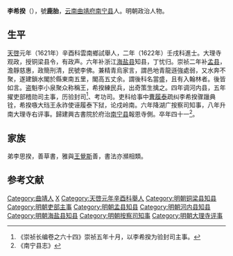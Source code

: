 '''李希揆'''（{{bd|？||？||}}），號'''鹿胎'''，[[云南|云南]][[曲靖府|曲靖府]][[南宁县|南宁县]]人。明朝政治人物。

==生平==
[[天啓|天啓]]元年（1621年）辛酉科雲南鄉試舉人，二年（1622年）壬戌科進士。大理寺观政，授铜梁县令，有政声。六年补浙江[[海盐县|海盐县]]知县，丁忧归。崇祯二年补[[孟县|孟县]]，澹靜慈惠，政簡刑清，民號李佛。兼精青烏家言，謂邑地青龍遜強處弱，又水奔不聚，遂建鎖水閣於縣東南五里，閣高五丈余。謂後科名當盛，且有入翰林者。後皆如言。盗魁李小泉聚众称稱王，希揆練民兵，出奇策生擒之。四年调河内县，五年擢吏部稽勋司主事，历验封司<ref>《崇祯长编卷之六十四》崇祯五年十月，以李希揆为验封司主事。</ref>、考功司。吏科给事中[[曹履泰|曹履泰]]疏纠李希揆骤躐典铨，希揆嗾大珰王永祚使诬履泰下狱，论戍岭南。六年降湖广按察司知事，八年升南大理寺右评事。歸建興古書院於府治[[南宁县|南宁县]]報恩寺側。卒年四十一<ref>《南宁县志》</ref>。

== 家族 ==
弟李思揆，善草書，雅與[[王鐸|王覺斯]]善，書法亦瀕相類。

==参考文献==
{{reflist}}

{{天啓二年壬戌科殿試金榜}}
{{明朝官员小作品}}
{{Authority control}}

{{DEFAULTSORT:}}
[[Category:曲靖人|Category:曲靖人]]
[[Category:李姓|X]]
[[Category:天啓元年辛酉科舉人|Category:天啓元年辛酉科舉人]]
[[Category:明朝铜梁县知县|Category:明朝铜梁县知县]]
[[Category:明朝吏部主事|Category:明朝吏部主事]]
[[Category:明朝孟县知县|Category:明朝孟县知县]]
[[Category:明朝河内县知县|Category:明朝河内县知县]]
[[Category:明朝海盐县知县|Category:明朝海盐县知县]]
[[Category:明朝按察司知事|Category:明朝按察司知事]]
[[Category:明朝大理寺评事|Category:明朝大理寺评事]]